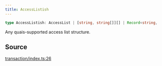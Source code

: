 ```yaml
---
title: AccessListish
---
```


```ts
type AccessListish: AccessList | [string, string[]][] | Record<string, string[]>;
```

Any quais-supported access list structure.

## Source

[transaction/index.ts:26](https://github.com/dominant-strategies/quais.js/blob/7ad0a969a30d30fc2cf79fa0dcda980927cb6fd5/src/transaction/index.ts#L26)

